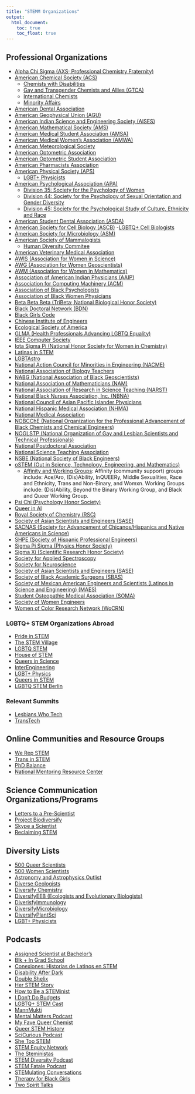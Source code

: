 ```yaml
---
title: "STEMM Organizations"
output:
  html_document:
    toc: true
    toc_float: true
---
```


## Professional Organizations

- [Alpha Chi Sigma (AXS; Professional Chemistry Fraternity)](https://www.alphachisigma.org/)
- [American Chemical Society (ACS)](https://www.acs.org/content/acs/en.html)
    - [Chemists with Disabilities](https://acsprof.org/subdivisions/chemists-with-disabilities/)
    - [Gay and Transgender Chemists and Allies (GTCA)](https://acsprof.org/subdivisions/lgbt-and-allies/)
    - [International Chemists](https://acsprof.org/subdivisions/international-chemists/)
    - [Minority Affairs](https://acsprof.org/subdivisions/minority-affairs/)
- [American Dental Association](https://www.ada.org/en)
- [American Geophysical Union (AGU)](https://www.agu.org/)
- [American Indian Science and Engineering Society (AISES)](https://www.aises.org/)
- [American Mathematical Society (AMS)](https://www.ams.org/home/page)
- [American Medical Student Association (AMSA)](https://www.amsa.org/)
- [American Medical Women's Association (AMWA)](https://www.amwa-doc.org/)
- [American Meteorological Society](https://www.ametsoc.org/index.cfm/ams/)
- [American Optometric Association](https://www.aoa.org/)
- [American Optometric Student Association](https://theaosa.org/)
- [American Pharmacists Association](https://www.pharmacist.com/)
- [American Physical Society (APS)](https://www.aps.org/)
    - [LGBT+ Physicists](https://www.aps.org/programs/lgbt/index.cfm)
- [American Psychological Association (APA)](https://www.apa.org/)
    - [Division 35: Society for the Psychology of Women](https://www.apa.org/about/division/div35)
    - [Division 44: Society for the Psychology of Sexual Orientation and Gender Diversity](https://www.apadivisions.org/division-44)
    - [Division 45: Society for the Psychological Study of Culture, Ethnicity and Race](https://www.apa.org/about/division/div45)
- [American Student Dental Association (ASDA)](https://www.asdanet.org/)
- [American Society for Cell Biology (ASCB)](https://www.ascb.org/)
    -[LGBTQ+ Cell Biologists](https://www.ascb.org/committee/lgbtq-task-force/)
- [American Society for Microbiology (ASM)](https://asm.org/)
- [American Society of Mammalogists](https://www.mammalsociety.org/)
    - [Human Diversity Commitee](https://www.mammalsociety.org/committees/human-diversity)
- [American Veterinary Medical Association](https://www.avma.org/)
- [AWIS (Association for Women in Science)](https://www.awis.org/)
- [AWG (Association for Women Geoscientists)](https://www.awg.org/)
- [AWM (Association for Women in Mathematics)](https://awm-math.org/)
- [Association of American Indian Physicians (AAIP)](https://www.aaip.org/)
- [Association for Computing Machinery (ACM)](https://www.acm.org/)
- [Association of Black Psychologists](https://abpsi.org/)
- [Association of Black Women Physicians](https://www.blackwomenphysicians.org/)
- [Beta Beta Beta (TriBeta; National Biological Honor Society)](https://www.tribeta.org/)
- [Black Doctoral Network (BDN)](https://www.blackphdnetwork.com/)
- [Black Girls Code](https://www.blackgirlscode.com/)
- [Chinese Institute of Engineers](http://www.cie-usa.org/)
- [Ecological Society of America](https://www.esa.org/)
- [GLMA (Health Professionals Advancing LGBTQ Equality)](http://www.glma.org/)
- [IEEE Computer Society](https://www.computer.org/)
- [Iota Sigma Pi (National Honor Society for Women in Chemistry)](https://www.iotasigmapi.org/)
- [Latinas in STEM](http://www.latinasinstem.com/)
- [LGBTAstro](https://twitter.com/lgbtastro)
- [National Action Council for Minorities in Engineering (NACME)](https://www.nacme.org/)
- [National Association of Biology Teachers](https://nabt.org/)
- [NABG (National Association of Black Geoscientists)](http://www.nabg-us.org/)
- [National Association of Mathematicians (NAM)](https://www.nam-math.org/)
- [National Association of Research in Science Teaching (NARST)](https://narst.org/)
- [National Black Nurses Association, Inc. (NBNA)](https://www.nbna.org/)
- [National Council of Asian Pacific Islander Physicians](http://ncapip.org/)
- [National Hispanic Medical Association (NHMA)](https://www.nhmamd.org/)
- [National Medical Association](https://www.nmanet.org/default.aspx)
- [NOBCChE (National Organization for the Professional Advancement of Black Chemists and Chemical Engineers)](https://www.nobcche.org/)
- [NOGLSTP (National Organization of Gay and Lesbian Scientists and Technical Professionals)](https://www.noglstp.org)
- [National Postdoctoral Association](https://www.nationalpostdoc.org/)
- [National Science Teaching Association](https://www.nsta.org/)
- [NSBE (National Society of Black Engineers)](https://www.nsbe.org/home.aspx)
- [oSTEM (Out in Science, Technology, Engineering, and Mathematics)](https://www.ostem.org/)
    - [Affinity and Working Groups](https://www.ostem.org/page/affinity-groups):
    Affinity (community support) groups include: Ace/Aro, (Dis)Ability, InQUEERy,
    Middle Sexualities, Race and Ethnicity, Trans and Non-Binary, and Womxn.
    Working Groups include: (Dis)Ability, Beyond the Binary Working Group, and
    Black and Queer Working Group.
- [Psi Chi (Psychology Honor Society)](https://www.psichi.org/)
- [Queer in AI](https://sites.google.com/view/queer-in-ai/home)
- [Royal Society of Chemistry (RSC)](https://www.rsc.org/membership-and-community/)
- [Society of Asian Scientists and Engineers (SASE)](https://www.saseconnect.org/)
- [SACNAS (Society for Advancement of Chicanos/Hispanics and Native Americans in Science)](https://www.sacnas.org/)
- [SHPE (Society of Hispanic Professional Engineers)](https://www.shpe.org/)
- [Sigma Pi Sigma (Physics Honor Society)](https://www.sigmapisigma.org/sigmapisigma)
- [Sigma Xi (Scientific Research Honor Society)](https://www.sigmaxi.org/)
- [Society for Applied Spectroscopy](https://www.s-a-s.org/)
- [Society for Neuroscience](https://www.sfn.org/)
- [Society of Asian Scientists and Engineers (SASE)](https://www.saseconnect.org/)
- [Society of Black Academic Surgeons (SBAS)](https://www.sbas.net/)
- [Society of Mexican American Engineers and Scientists (Latinos in Science and Engineering) (MAES)](https://mymaes.org/)
- [Student Osteopathic Medical Association (SOMA)](https://studentdo.org/)
- [Society of Women Engineers](https://swe.org/)
- [Women of Color Research Network (WoCRN)](https://womeninscience.nih.gov/women-of-color/)

### LGBTQ+ STEM Organizations Abroad

- [Pride in STEM](https://prideinstem.org/)
- [The STEM Village](https://thestemvillage.co.uk/)
- [LGBTQ STEM](https://lgbtstem.wordpress.com/)
- [House of STEM](https://houseofstem.org/)
- [Queers in Science](https://www.queersinscience.org.au/)
- [InterEngineering](https://interengineeringlgbt.com/)
- [LGBT+ Physics](https://twitter.com/lgbt_physics?lang=en)
- [Queers in STEM](https://twitter.com/QueersInSTEM)
- [LGBTQ STEM Berlin](https://www.facebook.com/lgbtqstemberlin)

### Relevant Summits
- [Lesbians Who Tech](https://lesbianswhotech.org/about/)
- [TransTech](https://www.transtechsocial.org/)

## Online Communities and Resource Groups

- [We Rep STEM](https://werepstem.com/)
- [Trans in STEM](https://twitter.com/stemtrans)
- [PhD Balance](https://www.phdbalance.com/)
- [National Mentoring Resource Center](https://nationalmentoringresourcecenter.org/index.php)

## Science Communication Organizations/Programs

- [Letters to a Pre-Scientist](https://www.prescientist.org/)
- [Project Biodiversify](https://projectbiodiversify.org/)
- [Skype a Scientist](https://www.skypeascientist.com/)
- [Reclaiming STEM](https://twitter.com/Reclaiming_STEM)

## Diversity Lists

- [500 Queer Scientists](https://500queerscientists.com/)
- [500 Women Scientists](https://500womenscientists.org/)
- [Astronomy and Astrophysics Outlist](https://astro-outlist.github.io/)
- [Diverse Geologists](https://www.diversegeologists.org/)
- [Diversify Chemistry](https://diversifychemistry.com/)
- [DiversifyEEB (Ecologists and Evolutionary Biologists)](https://diversifyeeb.com/)
- [DiverisfyImmunology](https://diversifyimmunology.github.io/)
- [DiversifyMicrobiology](https://diversifymicrobiology.github.io/)
- [DiversifyPlantSci](https://tinyurl.com/DiversifyPlantSci)
- [LGBT+ Physicists](https://lgbtphysicists.org/outlist.html)

## Podcasts

* [Assigned Scientist at Bachelor’s](https://asabpodcast.com/)
* [Blk + In Grad School](https://www.blkingradschool.com/)
* [Conexiones: Historias de Latinos en STEM](https://www.stitcher.com/show/conexiones)
* [Disability After Dark](https://www.stitcher.com/show/disabilityafterdark)
* [Double Shelix](https://doubleshelix.podomatic.com/)
* [Her STEM Story](https://herstemstory.com/)
* [How to Be a STEMinist](https://podcast.tiffanydawson.co/)
* [I Don't Do Budgets](https://www.idontdobudgets.com/)
* [LGBTQ+ STEM Cast](https://anchor.fm/lgbtqstemcast)
* [MannMukti](https://www.mannmukti.org/podcasts)
* [Mental Matters Podcast](http://www.mentalmatterspod.com/)
* [My Fave Queer Chemist](https://www.stitcher.com/show/my-fave-queer-chemist/)
* [Queer STEM History](https://player.whooshkaa.com/shows/queer-stem-history)
* [SciCurious Podcast](https://www.scicurious.co.uk/)
* [She Too STEM](http://www.shetoostem.com/)
* [STEM Equity Network](https://stemequitynetwork.com/)
* [The Steministas](https://www.thesteministas.com/)
* [STEM Diversity Podcast](https://www.stitcher.com/show/stem-diversity-podcast)
* [STEM Fatale Podcast](https://stemfatalepodcast.podbean.com/)
* [STEMulating Conversations](http://stemulatingconvo.com/)
* [Therapy for Black Girls](https://therapyforblackgirls.com/podcast/)
* [Two Spirit Talks](https://soundcloud.com/user-511812427)
